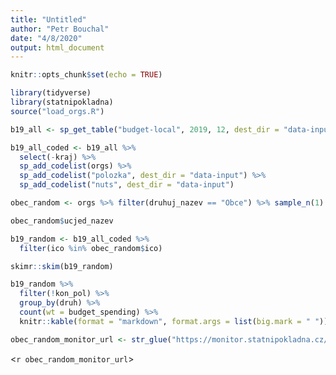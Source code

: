 ```yaml
---
title: "Untitled"
author: "Petr Bouchal"
date: "4/8/2020"
output: html_document
---
```


```r
knitr::opts_chunk$set(echo = TRUE)
```

```r
library(tidyverse)
library(statnipokladna)
source("load_orgs.R")
```


```r
b19_all <- sp_get_table("budget-local", 2019, 12, dest_dir = "data-input")

b19_all_coded <- b19_all %>%
  select(-kraj) %>% 
  sp_add_codelist(orgs) %>% 
  sp_add_codelist("polozka", dest_dir = "data-input") %>% 
  sp_add_codelist("nuts", dest_dir = "data-input")
```


```r
obec_random <- orgs %>% filter(druhuj_nazev == "Obce") %>% sample_n(1)
```


```r
obec_random$ucjed_nazev
```


```r
b19_random <- b19_all_coded %>% 
  filter(ico %in% obec_random$ico)
```

```r
skimr::skim(b19_random)
```


```r
b19_random %>% 
  filter(!kon_pol) %>% 
  group_by(druh) %>% 
  count(wt = budget_spending) %>% 
  knitr::kable(format = "markdown", format.args = list(big.mark = " "))
```


```r
obec_random_monitor_url <- str_glue("https://monitor.statnipokladna.cz/ucetni-jednotka/{b19_random$ico}/prehled?rad=t&obdobi=1912")[1]

```

<`r obec_random_monitor_url`>
